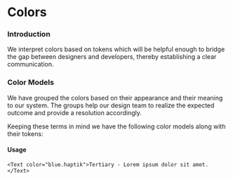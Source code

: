 
# Colors

### Introduction

We interpret colors based on tokens which will be helpful enough to bridge the gap
between designers and developers, thereby establishing a clear communication.

<div style={{ marginBottom: 30, marginTop: 30, border: "1px solid #d5d5d5" }} />

### Color Models

We have grouped the colors based on their appearance and their meaning to our system. The groups
help our design team to realize the expected outcome and provide a resolution accordingly.

Keeping these terms in mind we have the following color models along with their tokens:

<CodeBlock>
  <Table columns={COLORS_DATA.columns} rows={COLORS_DATA.data} />
</CodeBlock>

#### Usage

    <Text color="blue.haptik">Tertiary - Lorem ipsum dolor sit amet.</Text>
